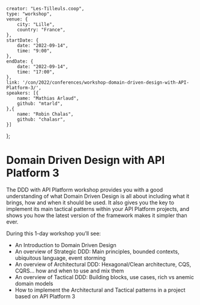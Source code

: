     creator: "Les-Tilleuls.coop",
    type: "workshop",
    venue: {
        city: "Lille",
        country: "France",
    },
    startDate: {
        date: "2022-09-14",
        time: "9:00",
    },
    endDate: {
        date: "2022-09-14",
        time: "17:00",
    },
    link: '/con/2022/conferences/workshop-domain-driven-design-with-API-Platform-3/',
    speakers: [{
        name: "Mathias Arlaud",
        github: "mtarld",
    },{
        name: "Robin Chalas",
        github: "chalasr",
    }]
};

# Domain Driven Design with API Platform 3

The DDD with API Platform workshop provides you with a good understanding of what Domain Driven Design is all about including what it brings, how and when it should be used. It also gives you the key to implement its main tactical patterns within your API Platform projects, and shows you how the latest version of the framework makes it simpler than ever.

During this 1-day workshop you’ll see:

- An Introduction to Domain Driven Design
- An overview of Strategic DDD: Main principles, bounded contexts, ubiquitous language, event storming
- An overview of Architectural DDD: Hexagonal/Clean architecture, CQS, CQRS… how and when to use and mix them
- An overview of Tactical DDD: Building blocks, use cases, rich vs anemic domain models
- How to implement the Architectural and Tactical patterns in a project based on API Platform 3
